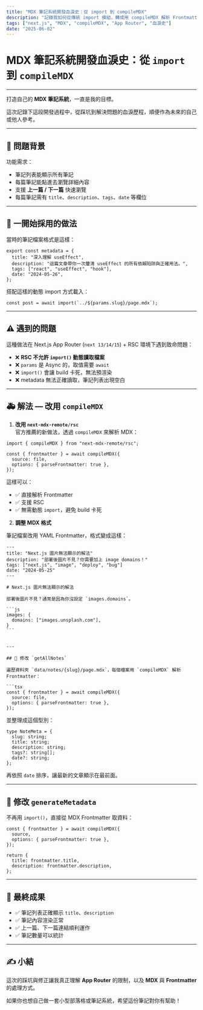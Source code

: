 ```yaml
---
title: "MDX 筆記系統開發血淚史：從 import 到 compileMDX"
description: "記錄我如何從傳統 import 模組，轉成用 compileMDX 解析 Frontmatter，解決 Next.js App Router 的坑。"
tags: ["next.js", "MDX", "compileMDX", "App Router", "血淚史"]
date: "2025-06-02"
---
```


# MDX 筆記系統開發血淚史：從 `import` 到 `compileMDX`

---

打造自己的 **MDX 筆記系統**，一直是我的目標。

這次記錄下這段開發過程中，從踩坑到解決問題的血淚歷程，順便作為未來的自己或他人參考。

---

## 🚩 問題背景

功能需求：

- 筆記列表能顯示所有筆記
- 每篇筆記能點進去瀏覽詳細內容
- 支援 **上一篇 / 下一篇** 快速瀏覽
- 每篇筆記需有 `title`、`description`、`tags`、`date` 等欄位

---

## 🚫 一開始採用的做法

當時的筆記檔案格式是這樣：

```tsx
export const metadata = {
  title: "深入理解 useEffect",
  description: "這篇文章帶你一次釐清 useEffect 的所有依賴陷阱與正確用法。",
  tags: ["react", "useEffect", "hook"],
  date: "2024-05-26",
};
```

搭配這樣的動態 import 方式載入：

```tsx
const post = await import(`../${params.slug}/page.mdx`);
```

---

## ⚠️ 遇到的問題

這種做法在 Next.js App Router (`next 13/14/15`) + RSC 環境下遇到致命問題：

- ❌ **RSC 不允許 `import()` 動態讀取檔案**
- ❌ `params` 是 Async 的，取值需要 `await`
- ❌ `import()` 會讓 build 卡死，無法預渲染
- ❌ metadata 無法正確讀取，筆記列表出現空白

---

## 🚑 解法 — 改用 `compileMDX`

1. **改用 `next-mdx-remote/rsc`**  
   官方推薦的新做法，透過 `compileMDX` 來解析 MDX：

```tsx
import { compileMDX } from "next-mdx-remote/rsc";

const { frontmatter } = await compileMDX({
  source: file,
  options: { parseFrontmatter: true },
});
```

這樣可以：

- ✅ 直接解析 Frontmatter
- ✅ 支援 RSC
- ✅ 無需動態 `import`，避免 build 卡死

2. **調整 MDX 格式**

筆記檔案改用 YAML Frontmatter，格式變成這樣：

````mdx
---
title: "Next.js 圖片無法顯示的解法"
description: "部署後圖片不見？你需要加上 image domains！"
tags: ["next.js", "image", "deploy", "bug"]
date: "2024-05-25"
---

# Next.js 圖片無法顯示的解法

部署後圖片不見？通常是因為你沒設定 `images.domains`。

```js
images: {
  domains: ["images.unsplash.com"],
}
```
````

````

---

## 🔨 修改 `getAllNotes`

遍歷資料夾 `data/notes/{slug}/page.mdx`，每個檔案用 `compileMDX` 解析 Frontmatter：

```tsx
const { frontmatter } = await compileMDX({
  source: file,
  options: { parseFrontmatter: true },
});
````

並整理成這個型別：

```tsx
type NoteMeta = {
  slug: string;
  title: string;
  description: string;
  tags?: string[];
  date?: string;
};
```

再依照 `date` 排序，讓最新的文章顯示在最前面。

---

## 🔧 修改 `generateMetadata`

不再用 `import()`，直接從 MDX Frontmatter 取資料：

```tsx
const { frontmatter } = await compileMDX({
  source,
  options: { parseFrontmatter: true },
});

return {
  title: frontmatter.title,
  description: frontmatter.description,
};
```

---

## 🎉 最終成果

- ✅ 筆記列表正確顯示 `title`、`description`
- ✅ 筆記內容渲染正常
- ✅ 上一篇、下一篇連結順利運作
- ✅ 筆記數量可以統計

---

## ✍️ 小結

這次的踩坑與修正讓我真正理解 **App Router** 的限制，以及 **MDX** 與 **Frontmatter** 的處理方式。

如果你也想自己做一套小型部落格或筆記系統，希望這份筆記對你有幫助！
